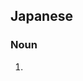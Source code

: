 ==Japanese==
{{ja-kanjitab|こ|つめ|かわうそ|yomi=k}}

===Noun===
{{ja-noun|こつめ かわうそ|コツメ カワウソ}}

# {{alternative spelling of|lang=ja|小爪川獺}}